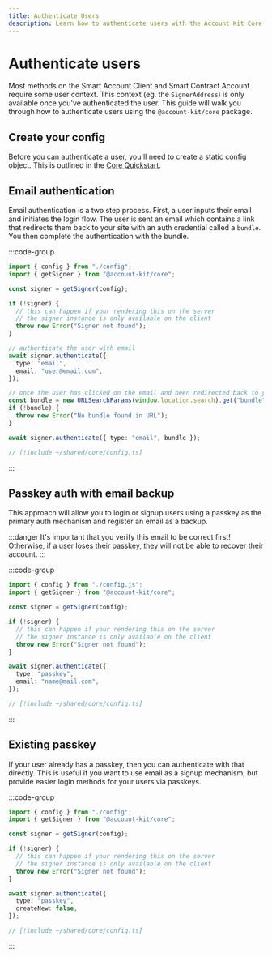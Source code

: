 ```yaml
---
title: Authenticate Users
description: Learn how to authenticate users with the Account Kit Core package
---
```


# Authenticate users

Most methods on the Smart Account Client and Smart Contract Account require some user context. This context (eg. the `SignerAddress`) is only available once you've authenticated the user. This guide will walk you through how to authenticate users using the `@account-kit/core` package.

## Create your config

Before you can authenticate a user, you'll need to create a static config object. This is outlined in the [Core Quickstart](/core/quickstart).

## Email authentication

Email authentication is a two step process. First, a user inputs their email and initiates the login flow. The user is sent an email which contains a link that redirects them back to your site with an auth credential called a `bundle`. You then complete the authentication with the bundle.

:::code-group

```ts twoslash [example.ts]
import { config } from "./config";
import { getSigner } from "@account-kit/core";

const signer = getSigner(config);

if (!signer) {
  // this can happen if your rendering this on the server
  // the signer instance is only available on the client
  throw new Error("Signer not found");
}

// authenticate the user with email
await signer.authenticate({
  type: "email",
  email: "user@email.com",
});

// once the user has clicked on the email and been redirected back to your site
const bundle = new URLSearchParams(window.location.search).get("bundle");
if (!bundle) {
  throw new Error("No bundle found in URL");
}

await signer.authenticate({ type: "email", bundle });
```

```ts twoslash [config.ts] filename="config.ts"
// [!include ~/shared/core/config.ts]
```

:::

## Passkey auth with email backup

This approach will allow you to login or signup users using a passkey as the primary auth mechanism and register an email as a backup.

:::danger
It's important that you verify this email to be correct first! Otherwise, if a user loses their passkey, they will not be able to recover their account.
:::

:::code-group

```ts twoslash [example.ts]
import { config } from "./config.js";
import { getSigner } from "@account-kit/core";

const signer = getSigner(config);

if (!signer) {
  // this can happen if your rendering this on the server
  // the signer instance is only available on the client
  throw new Error("Signer not found");
}

await signer.authenticate({
  type: "passkey",
  email: "name@mail.com",
});
```

```ts twoslash [config.ts] filename="config.ts"
// [!include ~/shared/core/config.ts]
```

:::

## Existing passkey

If your user already has a passkey, then you can authenticate with that directly. This is useful if you want to use email as a signup mechanism, but provide easier login methods for your users via passkeys.

:::code-group

```ts twoslash [example.ts]
import { config } from "./config";
import { getSigner } from "@account-kit/core";

const signer = getSigner(config);

if (!signer) {
  // this can happen if your rendering this on the server
  // the signer instance is only available on the client
  throw new Error("Signer not found");
}

await signer.authenticate({
  type: "passkey",
  createNew: false,
});
```

```ts twoslash [client.ts] filename="client.ts"
// [!include ~/shared/core/config.ts]
```

:::
